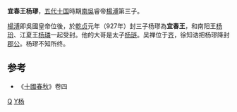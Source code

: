 '''宜春王杨璆'''，[[五代十国|五代十国]]時期[[南吳|南吳]]睿帝[[楊溥_(十國)|楊溥]]第三子。

[[楊溥_(十國)|楊溥]]即吳國皇帝位後，於[[乾贞_(南吴)|乾贞]]元年（927年）封三子杨璆為'''宜春王'''，和南阳王[[杨玢|杨玢]]、江夏王[[杨璘|杨璘]]一起受封。他的大哥是太子[[杨琏|杨琏]]。吴禅位于[[南唐|齐]]，徐知诰把杨璆降封[[郡公|郡公]]。杨璆不知所终。

==参考==
*《[[十國春秋|十國春秋]]》卷四

[[Category:杨姓|Q]]
[[Category:南吳宗室|Y杨]]